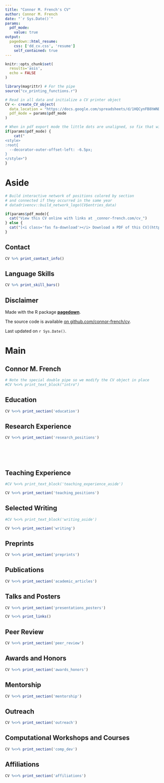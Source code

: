 ```yaml
---
title: "Connor M. French's CV"
author: Connor M. French
date: "`r Sys.Date()`"
params:
  pdf_mode:
    value: true
output:
  pagedown::html_resume:
    css: ['dd_cv.css', 'resume']
    self_contained: true
---
```


```r
knitr::opts_chunk$set(
  results='asis', 
  echo = FALSE
)

library(magrittr) # For the pipe
source("cv_printing_functions.r")

# Read in all data and initialize a CV printer object
CV <- create_CV_object(
  data_location = "https://docs.google.com/spreadsheets/d/1HQCynFB8hWNDOPYmhf66r2Crhjan99oR18c2x6WDQA4/edit?usp=sharing",  
  pdf_mode = params$pdf_mode
)

```


```r
# When in pdf export mode the little dots are unaligned, so fix that with some conditional CSS.
if(params$pdf_mode) {
    cat("
<style>
:root{
  --decorator-outer-offset-left: -6.5px;
}
</style>")
}
```


Aside
================================================================================

```r
# Build interactive network of positions colored by section
# and connected if they occurred in the same year
# datadrivencv::build_network_logo(CV$entries_data)
```


```r
if(params$pdf_mode){
  cat("View this CV online with links at _connor-french.com/cv_")
} else {
  cat("[<i class='fas fa-download'></i> Download a PDF of this CV](https://github.com/connor-french/cv/raw/master/cv.pdf)")
}
```

Contact {#contact}
--------------------------------------------------------------------------------

```r
CV %>% print_contact_info()
```



Language Skills {#skills}
--------------------------------------------------------------------------------

```r
CV %>% print_skill_bars()
```



Disclaimer {#disclaimer}
--------------------------------------------------------------------------------

Made with the R package [**pagedown**](https://github.com/rstudio/pagedown). 

The source code is available [on github.com/connor-french/cv](https://github.com/connor-french/cv).

Last updated on `r Sys.Date()`.



Main
================================================================================

Connor M. French {#title}
--------------------------------------------------------------------------------

```r
# Note the special double pipe so we modify the CV object in place
#CV %<>% print_text_block("intro") 
```



Education {data-icon=graduation-cap data-concise=true}
--------------------------------------------------------------------------------

```r
CV %<>% print_section('education')
```



Research Experience {data-icon=laptop}
--------------------------------------------------------------------------------

```r
CV %<>% print_section('research_positions')
```



<!-- Industry Experience {data-icon=suitcase} -->
<!-- -------------------------------------------------------------------------------- -->

<!-- ::: aside -->
<!-- ```{r} -->
<!-- CV %<>% print_text_block('industry_experience_aside') -->
<!-- ``` -->
<!-- ::: -->

<!-- ```{r} -->
<!-- CV %<>% print_section('industry_positions') -->
<!-- ``` -->

<!-- These breaks just force a new page so section doesnt get cut off -->
<br>
<br>
<br>

Teaching Experience {data-icon=chalkboard-teacher}
--------------------------------------------------------------------------------

::: aside
```r
#CV %<>% print_text_block('teaching_experience_aside')
```
:::

```r
CV %<>% print_section('teaching_positions')
```



Selected Writing {data-icon=chart-line}
--------------------------------------------------------------------------------

::: aside
```r
#CV %<>% print_text_block('writing_aside')
```
:::

```r
CV %<>% print_section('writing')
```



<!-- Selected Press (About)  {data-icon=newspaper} -->
<!-- -------------------------------------------------------------------------------- -->

<!-- ```{r} -->
<!-- CV %<>% print_section('about_me_press') -->
<!-- ``` -->


<!-- <br> -->
<!-- <br> -->


<!-- Selected Press (By)  {data-icon=newspaper} -->
<!-- -------------------------------------------------------------------------------- -->

<!-- ```{r} -->
<!-- CV %<>% print_section('by_me_press') -->
<!-- ``` -->


Preprints {data-icon=memo}
--------------------------------------------------------------------------------

```r
CV %<>% print_section('preprints')
```

Publications {data-icon=book}
--------------------------------------------------------------------------------

```r
CV %<>% print_section('academic_articles')
```


Talks and Posters {data-icon=volume-up}
--------------------------------------------------------------------------------


```r
CV %<>% print_section('presentations_posters')
```


```r
CV %<>% print_links()
```

Peer Review {data-icon=pencil-square-o}
--------------------------------------------------------------------------------

```r
CV %<>% print_section('peer_review')
```

Awards and Honors {data-icon=trophy}
--------------------------------------------------------------------------------

```r
CV %<>% print_section('awards_honors')
```

Mentorship {data-icon=handshake-o}
--------------------------------------------------------------------------------

```r
CV %<>% print_section('mentorship')
```

Outreach {data-icon=paper-plane-o}
--------------------------------------------------------------------------------

```r
CV %<>% print_section('outreach')
```


Computational Workshops and Courses {data-icon=desktop}
--------------------------------------------------------------------------------

```r
CV %<>% print_section('comp_dev')
```

Affiliations {data-icon=check}
--------------------------------------------------------------------------------

```r
CV %<>% print_section('affiliations')
```


